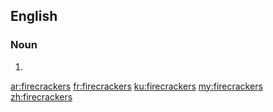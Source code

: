 ==English==

===Noun===
{{head|en}}

# {{plural of|firecracker}}

[[ar:firecrackers]]
[[fr:firecrackers]]
[[ku:firecrackers]]
[[my:firecrackers]]
[[zh:firecrackers]]